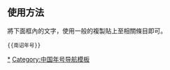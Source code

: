 {{Navbox
|bodyclass = hlist hlist-pipe
|name=南诏年号
|title=[[中国年号列表|南诏年号]]
|group1=[[南诏]]
|list1={{nowrap begin}}[[赞普钟]]{{to}}[[长寿 (南诏)|长寿]]{{to}}[[见龙]]{{to}}[[上元 (南诏)|上元]]{{to}}[[应道]]{{to}}[[龙兴 (南诏)|龙兴]]{{to}}[[全义]]{{to}}[[大豐 (南詔)|大丰]]{{to}}[[保和 (年號)|保和]]{{to}}[[天启 (南诏)|天启]]{{nowrap end}}

{{Navbox|child
|group1 = [[南诏|大礼]]
|list1 = [[建极]]

|group2 = [[南诏|大封民]]
|list2 = {{nowrap begin}}[[贞明 (大封民)|贞明]]{{to}}[[承智]]{{to}}[[大同 (大封民)|大同]]（或作[[貞明承智大同]]）{{to}}[[嵯耶]]{{to}}[[中兴 (大封民)|中兴]]{{nowrap end}}
}}

|group2 = [[大長和]]
|list2 = {{nowrap begin}}[[安国 (大长和)|安国]]{{to}}[[始元 (大长和)|始元]]（[[孝治]]）{{to}}[[天瑞景星]]{{to}}[[安和 (大長和)|安和]]{{to}}[[貞祐 (大長和)|贞祐]]{{to}}[[初曆]]{{to}}[[天应 (大长和)|天应]]{{nowrap end}}

|group3 = [[大天興]]
|list3 = [[尊圣]]

|group4 = [[大義寧]]
|list4 = {{nowrap begin}}[[兴圣]]{{to}}[[大明 (大义宁)|大明]]{{nowrap end}}

|group5 = 待考及誤錄
|list5 = {{nowrap begin}}[[元封 (南诏)|元封]]、[[建极|法堯]]、[[鼎新]]、[[光圣]]{{nowrap end}}

|below ={{中国年号}}
}}<noinclude>

==使用方法==
將下面框內的文字，使用一般的複製貼上至相關條目即可。
<pre>{{南诏年号}}</pre>

[[Category:南诏年号|*]]
[[Category:中国年号导航模板]]
</noinclude>